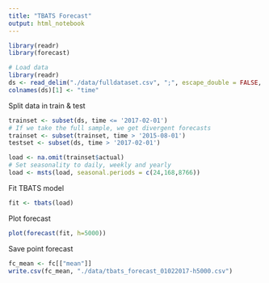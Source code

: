 ```yaml
---
title: "TBATS Forecast"
output: html_notebook
---
```


```r
library(readr)
library(forecast)

# Load data
library(readr)
ds <- read_delim("./data/fulldataset.csv", ";", escape_double = FALSE, col_types = cols(X1 = col_datetime(format = "%Y-%m-%d %H:%M:%S%z")), trim_ws = TRUE)
colnames(ds)[1] <- "time"
```
Split data in train & test
```r
trainset <- subset(ds, time <= '2017-02-01')
# If we take the full sample, we get divergent forecasts
trainset <- subset(trainset, time > '2015-08-01')
testset <- subset(ds, time > '2017-02-01')

load <- na.omit(trainset$actual)
# Set seasonality to daily, weekly and yearly
load <- msts(load, seasonal.periods = c(24,168,8766))
```

Fit TBATS model
```r
fit <- tbats(load)
```

Plot forecast
```r
plot(forecast(fit, h=5000))
```

Save point forecast
```r
fc_mean <- fc[["mean"]]
write.csv(fc_mean, "./data/tbats_forecast_01022017-h5000.csv")
```

